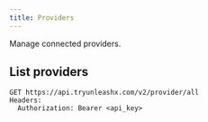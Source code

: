 ```yaml
---
title: Providers
---
```


Manage connected providers.

## List providers

```
GET https://api.tryunleashx.com/v2/provider/all
Headers:
  Authorization: Bearer <api_key>
``` 